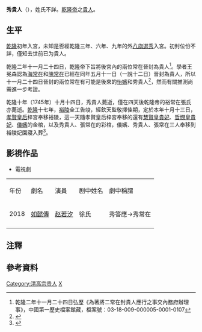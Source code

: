 '''秀貴人'''（{{bd|？||1745年}}），姓氏不詳。[[乾隆帝|乾隆帝]]之[[貴人|貴人]]。

==生平==

[[乾隆|乾隆]]初年入宮，未知是否經乾隆三年、六年、九年的外[[八旗選秀|八旗選秀]]入宮。初封位份不詳，僅知去世前已为貴人{{NoteTag|在清朝，嬪位以下的后妃都是沒有正式封號，僅是稱呼而已。在滿文奏摺裡不會進行滿語意思上的翻譯。例如秀貴人、揆常在在滿文奏摺裡面都是漢語音譯而已。}}。

乾隆二年十一月二十四日，乾隆帝下旨將後宮內的兩位常在晉封為貴人<ref>乾隆二年十一月二十四日弘歷《為著將二常在封貴人應行之事交內務府辦理事》，中國第一歷史檔案館藏，檔案號：03-18-009-000005-0001-0107</ref>。學者王冕森認為[[愉貴妃|海常在]]和[[婉貴太妃|陳常在]]已經在同年五月十一日（一說十二日）晉封為貴人，所以十一月二十四日晉封的兩位常在有可能是後來的[[怡嬪|怡嬪]]和秀貴人<ref name=Wong>{{cite book |author1=王冕森 |title=清代后妃雜識 |date=2022 |publisher=上海社會科學院出版社 |isbn=978-7-5520-3820-0}}</ref>，然而有關推測尚需進一步考證。

乾隆十年（1745年）十月十四日，秀貴人薨逝，僅在四天後乾隆帝的裕常在張氏亦薨逝。[[乾隆|乾隆]]十七年，[[清裕陵|裕陵]]全工告竣，經欽天監敬擇佳期，定於本年十月十三日，[[孝賢皇后|孝賢皇后]]梓宮奉移裕陵，這一天隨孝賢皇后梓宮奉移的還有[[慧賢皇貴妃|慧賢皇貴妃]]、[[哲憫皇貴妃|哲憫皇貴妃]]、[[儀嬪|儀嬪]]的金棺，以及秀貴人、張常在的彩棺，儀嬪、秀貴人、張常在三人奉移到裕陵妃園寢入葬<ref>{{cite book |author1=徐廣源 |title=大清后妃寫真 |date=2013 |publisher=遠流出版公司 |isbn=9789573271390 |page=247}}</ref>。

==影視作品==
*電視劇
{| class="wikitable"
|-  style="background:cornflowerblue; color:white; text-align:center;"
|年份
|劇名
|演員
|剧中姓名
|劇中稱謂
|-
|2018||[[如懿傳|如懿傳]]||[[赵若汐|赵若汐]]||徐氏||秀答應→秀常在
|-
|}

==注釋==
{{NoteFoot}}

==參考資料==
{{Reflist}}

{{清高宗皇室}}
{{清朝人物小作品}}
[[Category:清高宗贵人|Category:清高宗贵人]]
[[Category:索绰罗氏|X]]
